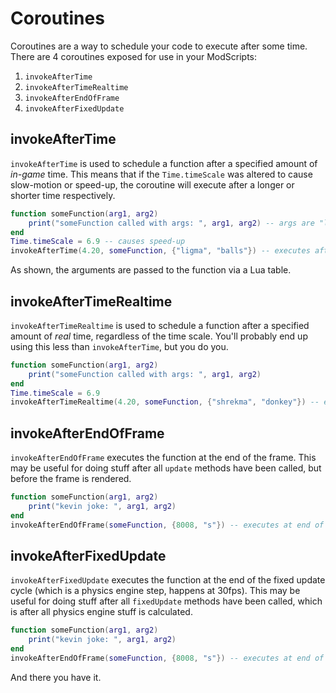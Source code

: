 # Coroutines

Coroutines are a way to schedule your code to execute after some time. There are 4 coroutines exposed for use in your ModScripts:

1. `invokeAfterTime`
2. `invokeAfterTimeRealtime`
3. `invokeAfterEndOfFrame`
4. `invokeAfterFixedUpdate`

## invokeAfterTime

`invokeAfterTime` is used to schedule a function after a specified amount of _in-game_ time. This means that if the `Time.timeScale` was altered to cause slow-motion or speed-up, the coroutine will execute after a longer or shorter time respectively.

```lua {5}
function someFunction(arg1, arg2)
    print("someFunction called with args: ", arg1, arg2) -- args are "ligma" and "balls"
end
Time.timeScale = 6.9 -- causes speed-up
invokeAfterTime(4.20, someFunction, {"ligma", "balls"}) -- executes after 4.20 / 6.9 = 0.6 seconds
```

As shown, the arguments are passed to the function via a Lua table.

## invokeAfterTimeRealtime

`invokeAfterTimeRealtime` is used to schedule a function after a specified amount of _real_ time, regardless of the time scale. You'll probably end up using this less than `invokeAfterTime`, but you do you.

```lua {5}
function someFunction(arg1, arg2)
    print("someFunction called with args: ", arg1, arg2)
end
Time.timeScale = 6.9
invokeAfterTimeRealtime(4.20, someFunction, {"shrekma", "donkey"}) -- executes after 4.20 seconds
```

## invokeAfterEndOfFrame

`invokeAfterEndOfFrame` executes the function at the end of the frame. This may be useful for doing stuff after all `update` methods have been called, but before the frame is rendered.

```lua {4}
function someFunction(arg1, arg2)
    print("kevin joke: ", arg1, arg2)
end
invokeAfterEndOfFrame(someFunction, {8008, "s"}) -- executes at end of frame
```

## invokeAfterFixedUpdate

`invokeAfterFixedUpdate` executes the function at the end of the fixed update cycle (which is a physics engine step, happens at 30fps). This may be useful for doing stuff after all `fixedUpdate` methods have been called, which is after all physics engine stuff is calculated.

```lua {4}
function someFunction(arg1, arg2)
    print("kevin joke: ", arg1, arg2)
end
invokeAfterEndOfFrame(someFunction, {8008, "s"}) -- executes at end of frame
```

And there you have it.
